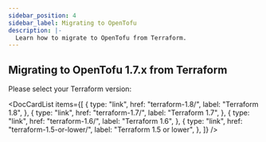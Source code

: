 ```yaml
---
sidebar_position: 4
sidebar_label: Migrating to OpenTofu
description: |-
  Learn how to migrate to OpenTofu from Terraform.
---
```



## Migrating to OpenTofu 1.7.x from Terraform

Please select your Terraform version:

<DocCardList
    items={[
        {
            type: "link",
            href: "terraform-1.8/",
            label: "Terraform 1.8",
        },
        {
            type: "link",
            href: "terraform-1.7/",
            label: "Terraform 1.7",
        },
        {
            type: "link",
            href: "terraform-1.6/",
            label: "Terraform 1.6",
        },
        {
            type: "link",
            href: "terraform-1.5-or-lower/",
            label: "Terraform 1.5 or lower",
        },
    ]}
/>
